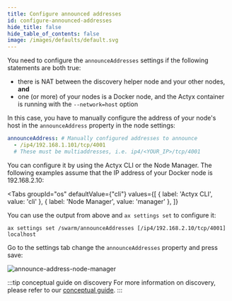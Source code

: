 ```yaml
---
title: Configure announced addresses
id: configure-announced-addresses
hide_title: false
hide_table_of_contents: false
image: /images/defaults/default.svg
---
```



You need to configure the `announceAddresses` settings if the following statements are both true:

- there is NAT between the discovery helper node and your other nodes, **and**
- one (or more) of your nodes is a Docker node, and the Actyx container is running with the `--network=host` option

In this case, you have to manually configure the address of your node's host in the `announceAddress` property in the node settings:

```yml
announceAddress: # Manually configured addresses to announce
  - /ip4/192.168.1.101/tcp/4001
  # These must be multiaddresses, i.e. ip4/<YOUR_IP>/tcp/4001
```

You can configure it by using the Actyx CLI or the Node Manager. The following examples assume that the IP address of your Docker node is 192.168.2.10:

<Tabs
  groupId="os"
  defaultValue={"cli"}
  values={[
    { label: 'Actyx CLI', value: 'cli' },
    { label: 'Node Manager', value: 'manager' },
  ]}
>


<TabItem value="cli">


You can use the output from above and `ax settings set` to configure it:

```text
ax settings set /swarm/announceAddresses [/ip4/192.168.2.10/tcp/4001] localhost
```

</TabItem>
<TabItem value="manager">


Go to the settings tab change the `announceAddresses` property and press save:

![announce-address-node-manager](../../../static/images/how-to/swarms/announce-addresses.png)

</TabItem>
</Tabs>


:::tip conceptual guide on discovery
For more information on discovery, please refer to our [conceptual guide](../../conceptual/discovery.mdx).
:::
